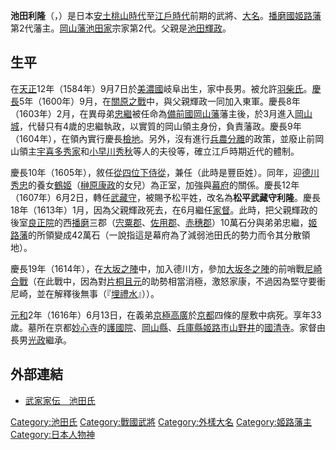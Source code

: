 {{unreferenced|time=2016-09-03T05:42:00+00:00}}
{{Infobox officeholder 
| name= 池田利隆
| image= Ikeda Toshitaka.jpg
| caption= 池田利隆像（{{tsl|ja|林原美術館}}藏）

| order=[[姬路藩|姬路藩]]藩主
| term_start=1613年
| term_end=1616年
| predecessor= [[池田輝政|池田輝政]]
| successor= [[池田光政|池田光政]]

| birth_date={{birth date|1584|10|10}}<br />（[[天正_(日本)|天正]]12年9月7日）
| birth_place= 
| death_date={{Death date and age|1616|7|26|1584|10|10}}<br />（[[元和_(後水尾天皇)|元和]]2年6月13日）
| death_place= 
| module = {{日本武士 |child=yes
|時代= [[安土桃山時代|安土桃山時代]]—[[江戶時代|江戶時代]]初期
|幼名= 新藏
|改名= 
|别名= 輝直、宣隆、玄隆
|諡号= 
|神号= 
|戒名= 興國院殿俊岳宗傑大居士
|洗禮名= 
|墓所= [[京都府|京都府]][[京都市|京都市]][[右京區|右京區]]花園[[妙心寺町|妙心寺町]]的[[妙心寺|妙心寺]][[護國院|護國院]]<BR>[[岡山縣|岡山縣]][[備前市|備前市]]{{tsl|ja|吉永町}}[[和意谷|和意谷]]的{{tsl|ja|和意谷池田家墓所}}<BR>[[兵庫縣|兵庫縣]][[姬路市|姬路市]][[山野井|山野井]]的[[國清寺|國清寺]]
|朝廷官位= [[從四位下|從四位下]][[侍從|侍從]]、{{tsl|ja|右衛門督}}、[[武藏守|武藏守]]
|幕府職位= 
|主君= 
|藩= [[播磨國|播磨國]][[姬路藩|姬路藩]]主
|氏族= [[池田氏|池田氏]]
|父= [[池田輝政|池田輝政]]
|母=[[糸姬|糸姬]]（[[中川清秀|中川清秀]]的女兒）
|養父= 
|養母= 
|弟= [[池田忠繼|忠繼]]、[[池田忠雄|忠雄]]、[[池田輝澄|輝澄]]、[[池田政綱|政綱]]、[[池田政綱|政綱]]、[[池田政虎|政虎]]、[[池田輝高|輝高]]、[[池田利政|利政]]
|姐妹= 
|正室= [[鶴姬|鶴姬]]（[[榊原康政|榊原康政]]的女兒，[[德川秀忠|德川秀忠]]的養女）<BR>婚約者：[[北條氏直|北條氏直]]的女兒
|側室= 
|子= '''[[池田光政|光政]]'''、[[池田恒元|恒元]]、[[池田政貞|政貞]]
|女= [[長姬|長姬]]（[[山內忠豐|山內忠豐]]正室）
|養子= 
|養女= 
 }}
}}
'''池田利隆'''（{{jpn|j=池田 利隆|kana=いけだ としたか|rm=Ikeda Toshitaka}}，{{bd|1584年|10月10日|1616年|7月26日|}}）是日本[[安土桃山時代|安土桃山時代]]至[[江戶時代|江戶時代]]前期的武將、[[大名_(稱謂)|大名]]。[[播磨國|播磨國]][[姬路藩|姬路藩]]第2代藩主。[[岡山藩|岡山藩]][[池田家|池田家]]宗家第2代。父親是[[池田輝政|池田輝政]]。

== 生平 ==
在[[天正_(日本)|天正]]12年（1584年）9月7日於[[美濃國|美濃國]]岐阜出生，家中長男。被允許[[羽柴氏|羽柴氏]]。[[慶長|慶長]]5年（1600年）9月，在[[關原之戰|關原之戰]]中，與父親輝政一同加入東軍。慶長8年（1603年）2月，在異母弟[[池田忠繼|忠繼]]被任命為[[備前國|備前國]][[岡山藩|岡山藩]]藩主後，於3月進入[[岡山城|岡山城]]，代替只有4歲的忠繼執政，以實質的岡山領主身份，負責藩政。慶長9年（1604年），在領內實行慶長[[檢地|檢地]]。另外，沒有進行[[兵農分離|兵農分離]]的政策，並廢止前岡山領主[[宇喜多秀家|宇喜多秀家]]和[[小早川秀秋|小早川秀秋]]等人的夫役等，確立江戶時期近代的體制。

慶長10年（1605年），敘任[[從四位下|從四位下]][[侍從|侍從]]，兼任{{tsl|ja|右衛門督}}（此時是豐臣姓）。同年，迎[[德川秀忠|德川秀忠]]的養女[[鶴姬|鶴姬]]（[[榊原康政|榊原康政]]的女兒）為正室，加強與[[幕府|幕府]]的關係。慶長12年（1607年）6月2日，轉任[[武藏守|武藏守]]，被賜予松平姓，改名為'''松平武藏守利隆'''。慶長18年（1613年）1月，因為父親輝政死去，在6月繼任[[家督|家督]]。此時，把父親輝政的後室[[良正院|良正院]]的{{tsl|ja|化粧料}}西[[播磨|播磨]]三郡（[[宍粟郡|宍粟郡]]、[[佐用郡|佐用郡]]、[[赤穗郡|赤穗郡]]）10萬石分與弟弟忠繼，[[姬路藩|姬路藩]]的所領變成42萬石（一說指這是幕府為了減弱池田氏的勢力而令其分散領地）。

慶長19年（1614年），在[[大坂之陣|大坂之陣]]中，加入德川方，參加[[大坂冬之陣|大坂冬之陣]]的前哨戰[[尼崎合戰|尼崎合戰]]（在此戰中，因為對[[片桐且元|片桐且元]]的助勢相當消極，激怒家康，不過因為堅守要衝尼崎，並在解釋後無事（『[[埋禮水|埋禮水]]』））。

[[元和_(後水尾天皇)|元和]]2年（1616年）6月13日，在義弟[[京極高廣|京極高廣]]於[[京都|京都]]四條的屋敷中病死。享年33歲。墓所在京都[[妙心寺|妙心寺]]的[[護國院|護國院]]、[[岡山縣|岡山縣]]{{tsl|ja|和意谷池田家墓所}}、[[兵庫縣|兵庫縣]][[姬路市|姬路市]][[山野井|山野井]]的[[國清寺|國清寺]]。家督由長男[[池田光政|光政]]繼承。

== 外部連結 ==
*[http://www2.harimaya.com/sengoku/html/ikeda.html 武家家伝＿池田氏] {{Wayback|url=http://www2.harimaya.com/sengoku/html/ikeda.html |date=20210313110441 }}

{{姬路藩主|池田氏|第2代|1613年—1616年}}
[[Category:池田氏|Category:池田氏]]
[[Category:戰國武將|Category:戰國武將]]
[[Category:外樣大名|Category:外樣大名]]
[[Category:姬路藩主|Category:姬路藩主]]
[[Category:日本人物神|Category:日本人物神]]